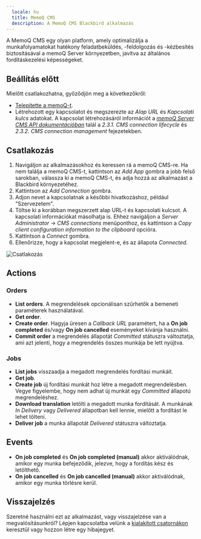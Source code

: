 ```yaml
---
  locale: hu
  title: MemoQ CMS
  description: A MemoQ CMS Blackbird alkalmazás
---
```


<LinkCard title="Megtekintés a Githubon" target="_blank" href="https://github.com/bb-io/MemoQCMS" icon="github" />

A MemoQ CMS egy olyan platform, amely optimalizálja a munkafolyamatokat hatékony feladatbeküldés, -feldolgozás és -kézbesítés biztosításával a memoQ Server környezetben, javítva az általános fordításkezelési képességeket.

## Beállítás előtt

Mielőtt csatlakozhatna, győződjön meg a következőkről:

- [Telepítette a memoQ-t](https://www.memoq.com/downloads).
- Létrehozott egy kapcsolatot és megszerezte az _Alap URL_ és _Kapcsolati kulcs_ adatokat. A kapcsolat létrehozásáról információt a [_memoQ Server CMS API dokumentációban_](https://docs.memoq.com/current/api-docs/cmsapi/CMS%20Gateway%20REST%20API%20v2.00.pdf?_gl=1*nqna0h*_ga*ODg3NDQ5Njc0LjE3MDExNjIwMjY.*_ga_HHK0YX9VVW*MTcwMTI0MzUxMS4zLjAuMTcwMTI0MzUxMS4wLjAuMA..*_ga_TVK7MSKW78*MTcwMTI0MzUxMS4zLjAuMTcwMTI0MzUyMC4wLjAuMA..*_gcl_au*MTM3Njk1OTc2NC4xNzAxMTYyMDI1#page=13&zoom=100,90,94) talál a _2.3.1. CMS connection lifecycle_ és _2.3.2. CMS connection management_ fejezetekben.

## Csatlakozás

1. Navigáljon az alkalmazásokhoz és keressen rá a memoQ CMS-re. Ha nem találja a memoQ CMS-t, kattintson az _Add App_ gombra a jobb felső sarokban, válassza ki a memoQ CMS-t, és adja hozzá az alkalmazást a Blackbird környezetéhez.
2. Kattintson az _Add Connection_ gombra.
3. Adjon nevet a kapcsolatnak a későbbi hivatkozáshoz, például "Szervezetem".
4. Töltse ki a korábban megszerzett alap URL-t és kapcsolati kulcsot. A kapcsolati információkat másolhatja is. Ehhez navigáljon a _Server Administrator_ -> _CMS connections_ menüponthoz, és kattintson a _Copy client configuration information to the clipboard_ opcióra.
5. Kattintson a _Connect_ gombra.
6. Ellenőrizze, hogy a kapcsolat megjelent-e, és az állapota _Connected_.

![Csatlakozás](https://raw.githubusercontent.com/bb-io/MemoQCMS/main/image/connecting.png)

## Actions

### Orders

- **List orders**. A megrendelések opcionálisan szűrhetők a bemeneti paraméterek használatával.
- **Get order**.
- **Create order**. Hagyja üresen a _Callback URL_ paramétert, ha a **On job completed** és/vagy **On job cancelled** eseményeket kívánja használni.
- **Commit order** a megrendelés állapotát _Committed_ státuszra változtatja, ami azt jelenti, hogy a megrendelés összes munkája be lett nyújtva.

### Jobs

- **List jobs** visszaadja a megadott megrendelés fordítási munkáit.
- **Get job**.
- **Create job** új fordítási munkát hoz létre a megadott megrendelésben. Vegye figyelembe, hogy nem adhat új munkát egy _Committed_ állapotú megrendeléshez.
- **Download translation** letölti a megadott munka fordítását. A munkának _In Delivery_ vagy _Delivered_ állapotban kell lennie, mielőtt a fordítást le lehet tölteni.
- **Deliver job** a munka állapotát _Delivered_ státuszra változtatja.

## Events

- **On job completed** és **On job completed (manual)** akkor aktiválódnak, amikor egy munka befejeződik, jelezve, hogy a fordítás kész és letölthető.
- **On job cancelled** és **On job cancelled (manual)** akkor aktiválódnak, amikor egy munka törlésre kerül.

## Visszajelzés

Szeretné használni ezt az alkalmazást, vagy visszajelzése van a megvalósításunkról? Lépjen kapcsolatba velünk a [kialakított csatornákon](https://www.blackbird.io/) keresztül vagy hozzon létre egy hibajegyet.